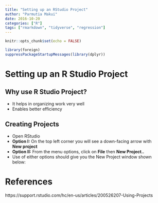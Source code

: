 ```yaml
---
title: "Setting up an RStudio Project"
author: "Parmutia Makui"
date: 2016-10-20
categories: ["R"]
tags: ["rmarkdown", "tidyverse", "regression"]
---
```


```r
knitr::opts_chunk$set(echo = FALSE)
```


```r

library(foreign)
suppressPackageStartupMessages(library(dplyr))

```


# Setting up an R Studio Project
## Why use R Studio Project?

- It helps in organizing work very well
- Enables better efficiency

## Creating Projects

- Open RStudio
- **Option I:** On the top left corner you will see a down-facing arrow with 
  **New project**
- **Option II:** From the menu options, click on **File** then **New Project..**  
- Use of either options should give you the New Project window shown below:

<!-- \begin{frame} -->
<!-- \frametitle{New Project Window} -->
<!-- \begin{figure} -->
<!-- \includegraphics[width=\textwidth, height=15cm]{Figures/New_Project.png} -->
<!-- \caption{New Project Window} -->
<!-- \end{figure} -->
<!-- \end{frame} -->



# References

https://support.rstudio.com/hc/en-us/articles/200526207-Using-Projects

